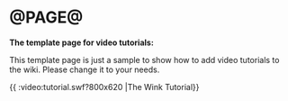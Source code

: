 = @PAGE@ =

'''The template page for video tutorials:'''

This template page is just a sample to show how to add video tutorials to the wiki. Please change it to your needs.

{{ :video:tutorial.swf?800x620 |The Wink Tutorial}}
